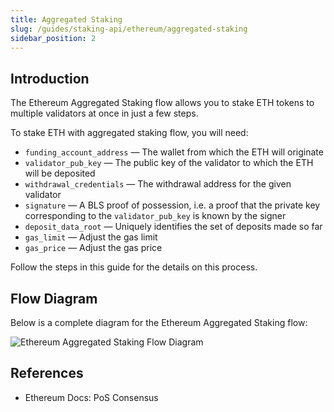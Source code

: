 ```yaml
---
title: Aggregated Staking
slug: /guides/staking-api/ethereum/aggregated-staking
sidebar_position: 2
---
```



## Introduction

The Ethereum Aggregated Staking flow allows you to stake ETH tokens to multiple validators at once in just a few steps.

To stake ETH with aggregated staking flow, you will need:

- `funding_account_address` &mdash; The wallet from which the ETH will originate
- `validator_pub_key` &mdash; The public key of the validator to which the ETH will be deposited
- `withdrawal_credentials` &mdash; The withdrawal address for the given validator
- `signature` &mdash; A BLS proof of possession, i.e. a proof that the private key corresponding to the `validator_pub_key` is known by the signer
- `deposit_data_root` &mdash; Uniquely identifies the set of deposits made so far
- `gas_limit` &mdash; Adjust the gas limit
- `gas_price` &mdash; Adjust the gas price

Follow the steps in this guide for the details on this process.

## Flow Diagram

Below is a complete diagram for the Ethereum Aggregated Staking flow:

<img
  src={img1}
  alt="Ethereum Aggregated Staking Flow Diagram"
  className="inline-image"
/>

## References

- <Link to="https://ethereum.org/en/developers/docs/consensus-mechanisms/pos/">
    Ethereum Docs: PoS Consensus
  </Link>
